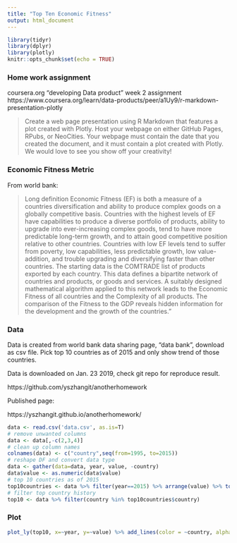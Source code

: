 ```yaml
---
title: "Top Ten Economic Fitness"
output: html_document
---
```


```r
library(tidyr)
library(dplyr)
library(plotly)
knitr::opts_chunk$set(echo = TRUE)
```

### Home work assignment

coursera.org "developing Data product" week 2 assignment
https://www.coursera.org/learn/data-products/peer/a1Uy9/r-markdown-presentation-plotly

> Create a web page presentation using R Markdown that features a plot created with Plotly. Host your webpage on either GitHub Pages, RPubs, or NeoCities. Your webpage must contain the date that you created the document, and it must contain a plot created with Plotly. We would love to see you show off your creativity!


### Economic Fitness Metric

From world bank:

>  Long definition	Economic Fitness (EF) is both a measure of a countries diversification and ability to produce complex goods on a globally competitive basis.  Countries with the highest levels of EF have capabilities to produce a diverse portfolio of products, ability to upgrade into ever-increasing complex goods, tend to have more predictable long-term growth, and to attain good competitive position relative to other countries.   Countries with low EF levels tend to suffer from poverty, low capabilities, less predictable growth, low value-addition, and trouble upgrading and diversifying faster than other countries.  The starting data is the COMTRADE list of products exported by each country. This data defines a bipartite network of countries and products, or goods and services. A suitably designed mathematical algorithm applied to this network leads to the Economic Fitness of all countries and the Complexity of all products. The comparison of the Fitness to the GDP reveals hidden information for the development and the growth of the countries."


### Data

Data is created from world bank data sharing page, "data bank", download as csv file. Pick top 10 countries as of 2015 and only show trend of those countries.

Data is downloaded on Jan. 23 2019, check git repo for reproduce result.

https://github.com/yszhangit/anotherhomework

Published page:

https://yszhangit.github.io/anotherhomework/

```r
data <- read.csv('data.csv', as.is=T)
# remove unwanted columns
data <- data[,-c(2,3,4)]
# clean up column names
colnames(data) <- c("country",seq(from=1995, to=2015))
# reshape DF and convert data type
data <- gather(data=data, year, value, -country)
data$value <- as.numeric(data$value)
# top 10 countries as of 2015
top10countries <- data %>% filter(year==2015) %>% arrange(value) %>% top_n(10) %>% select(country)
# filter top country history
top10 <- data %>% filter(country %in% top10countries$country)
```

### Plot
```r
plot_ly(top10, x=~year, y=~value) %>% add_lines(color = ~country, alpha = 0.5)
```